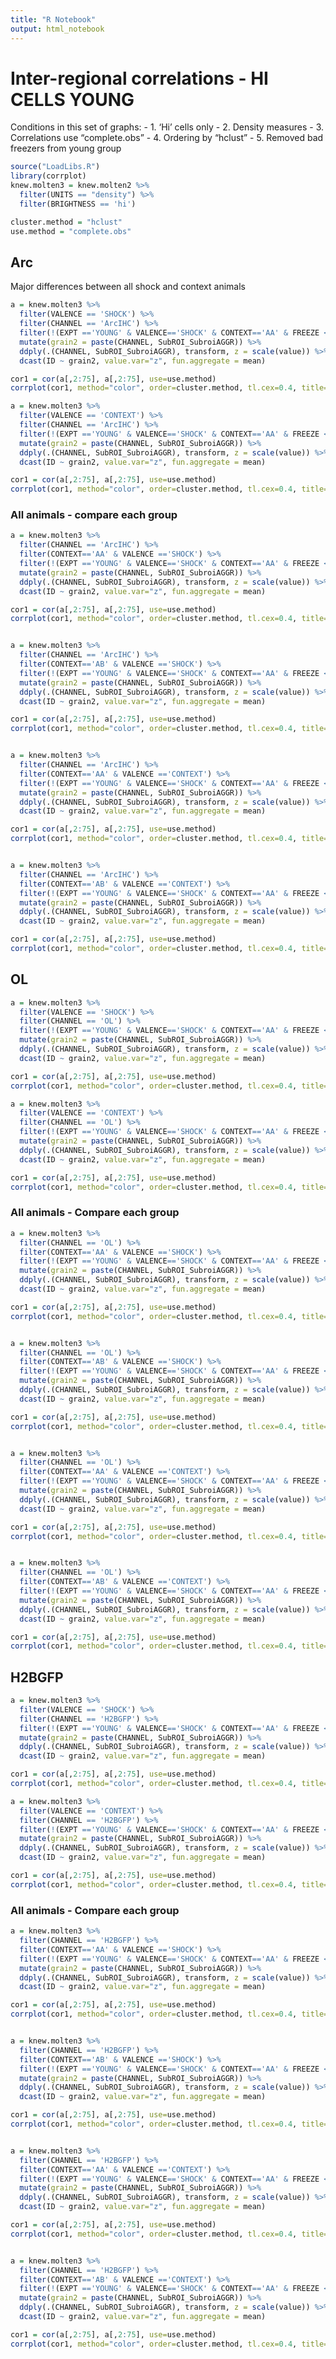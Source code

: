 ```yaml
---
title: "R Notebook"
output: html_notebook
---
```


# Inter-regional correlations - HI CELLS YOUNG
Conditions in this set of graphs:
- 1. 'Hi' cells only
- 2. Density measures
- 3. Correlations use "complete.obs"
- 4. Ordering by "hclust"
- 5. Removed bad freezers from young group

```r
source("LoadLibs.R")
library(corrplot)
knew.molten3 = knew.molten2 %>%
  filter(UNITS == "density") %>%
  filter(BRIGHTNESS == 'hi')

cluster.method = "hclust"
use.method = "complete.obs"

```

## Arc
Major differences between all shock and context animals
```r

a = knew.molten3 %>%
  filter(VALENCE == 'SHOCK') %>%
  filter(CHANNEL == 'ArcIHC') %>%
  filter(!(EXPT =='YOUNG' & VALENCE=='SHOCK' & CONTEXT=='AA' & FREEZE < 30)) %>% # removes young bad freezers
  mutate(grain2 = paste(CHANNEL, SubROI_SubroiAGGR)) %>%
  ddply(.(CHANNEL, SubROI_SubroiAGGR), transform, z = scale(value)) %>%
  dcast(ID ~ grain2, value.var="z", fun.aggregate = mean) 

cor1 = cor(a[,2:75], a[,2:75], use=use.method)
corrplot(cor1, method="color", order=cluster.method, tl.cex=0.4, title="all shock arc", mar=c(0,0,1,0))

a = knew.molten3 %>%
  filter(VALENCE == 'CONTEXT') %>%
  filter(CHANNEL == 'ArcIHC') %>%
  filter(!(EXPT =='YOUNG' & VALENCE=='SHOCK' & CONTEXT=='AA' & FREEZE < 30)) %>% # removes young bad freezers
  mutate(grain2 = paste(CHANNEL, SubROI_SubroiAGGR)) %>%
  ddply(.(CHANNEL, SubROI_SubroiAGGR), transform, z = scale(value)) %>%
  dcast(ID ~ grain2, value.var="z", fun.aggregate = mean) 

cor1 = cor(a[,2:75], a[,2:75], use=use.method)
corrplot(cor1, method="color", order=cluster.method, tl.cex=0.4, title="all context arc", mar=c(0,0,1,0))

```


### All animals - compare each group

```r

a = knew.molten3 %>%
  filter(CHANNEL == 'ArcIHC') %>%
  filter(CONTEXT=='AA' & VALENCE =='SHOCK') %>%
  filter(!(EXPT =='YOUNG' & VALENCE=='SHOCK' & CONTEXT=='AA' & FREEZE < 30)) %>% # removes young bad freezers
  mutate(grain2 = paste(CHANNEL, SubROI_SubroiAGGR)) %>%
  ddply(.(CHANNEL, SubROI_SubroiAGGR), transform, z = scale(value)) %>%
  dcast(ID ~ grain2, value.var="z", fun.aggregate = mean) 

cor1 = cor(a[,2:75], a[,2:75], use=use.method)
corrplot(cor1, method="color", order=cluster.method, tl.cex=0.4, title=" shock AA", mar=c(0,0,1,0))


a = knew.molten3 %>%
  filter(CHANNEL == 'ArcIHC') %>%
  filter(CONTEXT=='AB' & VALENCE =='SHOCK') %>%
  filter(!(EXPT =='YOUNG' & VALENCE=='SHOCK' & CONTEXT=='AA' & FREEZE < 30)) %>% # removes young bad freezers
  mutate(grain2 = paste(CHANNEL, SubROI_SubroiAGGR)) %>%
  ddply(.(CHANNEL, SubROI_SubroiAGGR), transform, z = scale(value)) %>%
  dcast(ID ~ grain2, value.var="z", fun.aggregate = mean) 

cor1 = cor(a[,2:75], a[,2:75], use=use.method)
corrplot(cor1, method="color", order=cluster.method, tl.cex=0.4, title=" shock AB", mar=c(0,0,1,0))


a = knew.molten3 %>%
  filter(CHANNEL == 'ArcIHC') %>%
  filter(CONTEXT=='AA' & VALENCE =='CONTEXT') %>%
  filter(!(EXPT =='YOUNG' & VALENCE=='SHOCK' & CONTEXT=='AA' & FREEZE < 30)) %>% # removes young bad freezers
  mutate(grain2 = paste(CHANNEL, SubROI_SubroiAGGR)) %>%
  ddply(.(CHANNEL, SubROI_SubroiAGGR), transform, z = scale(value)) %>%
  dcast(ID ~ grain2, value.var="z", fun.aggregate = mean) 

cor1 = cor(a[,2:75], a[,2:75], use=use.method)
corrplot(cor1, method="color", order=cluster.method, tl.cex=0.4, title=" ctx AA", mar=c(0,0,1,0))


a = knew.molten3 %>%
  filter(CHANNEL == 'ArcIHC') %>%
  filter(CONTEXT=='AB' & VALENCE =='CONTEXT') %>%
  filter(!(EXPT =='YOUNG' & VALENCE=='SHOCK' & CONTEXT=='AA' & FREEZE < 30)) %>% # removes young bad freezers
  mutate(grain2 = paste(CHANNEL, SubROI_SubroiAGGR)) %>%
  ddply(.(CHANNEL, SubROI_SubroiAGGR), transform, z = scale(value)) %>%
  dcast(ID ~ grain2, value.var="z", fun.aggregate = mean) 

cor1 = cor(a[,2:75], a[,2:75], use=use.method)
corrplot(cor1, method="color", order=cluster.method, tl.cex=0.4, title=" ctx AB", mar=c(0,0,1,0))


```

## OL 

```r

a = knew.molten3 %>%
  filter(VALENCE == 'SHOCK') %>%
  filter(CHANNEL == 'OL') %>%
  filter(!(EXPT =='YOUNG' & VALENCE=='SHOCK' & CONTEXT=='AA' & FREEZE < 30)) %>% # removes young bad freezers
  mutate(grain2 = paste(CHANNEL, SubROI_SubroiAGGR)) %>%
  ddply(.(CHANNEL, SubROI_SubroiAGGR), transform, z = scale(value)) %>%
  dcast(ID ~ grain2, value.var="z", fun.aggregate = mean) 

cor1 = cor(a[,2:75], a[,2:75], use=use.method)
corrplot(cor1, method="color", order=cluster.method, tl.cex=0.4, title="all shock ol", mar=c(0,0,1,0))

a = knew.molten3 %>%
  filter(VALENCE == 'CONTEXT') %>%
  filter(CHANNEL == 'OL') %>%
  filter(!(EXPT =='YOUNG' & VALENCE=='SHOCK' & CONTEXT=='AA' & FREEZE < 30)) %>% # removes young bad freezers
  mutate(grain2 = paste(CHANNEL, SubROI_SubroiAGGR)) %>%
  ddply(.(CHANNEL, SubROI_SubroiAGGR), transform, z = scale(value)) %>%
  dcast(ID ~ grain2, value.var="z", fun.aggregate = mean) 

cor1 = cor(a[,2:75], a[,2:75], use=use.method)
corrplot(cor1, method="color", order=cluster.method, tl.cex=0.4, title="all context ol", mar=c(0,0,1,0))

```
### All animals - Compare each group


```r

a = knew.molten3 %>%
  filter(CHANNEL == 'OL') %>%
  filter(CONTEXT=='AA' & VALENCE =='SHOCK') %>%
  filter(!(EXPT =='YOUNG' & VALENCE=='SHOCK' & CONTEXT=='AA' & FREEZE < 30)) %>% # removes young bad freezers
  mutate(grain2 = paste(CHANNEL, SubROI_SubroiAGGR)) %>%
  ddply(.(CHANNEL, SubROI_SubroiAGGR), transform, z = scale(value)) %>%
  dcast(ID ~ grain2, value.var="z", fun.aggregate = mean) 

cor1 = cor(a[,2:75], a[,2:75], use=use.method)
corrplot(cor1, method="color", order=cluster.method, tl.cex=0.4, title=" shock AA", mar=c(0,0,1,0))


a = knew.molten3 %>%
  filter(CHANNEL == 'OL') %>%
  filter(CONTEXT=='AB' & VALENCE =='SHOCK') %>%
  filter(!(EXPT =='YOUNG' & VALENCE=='SHOCK' & CONTEXT=='AA' & FREEZE < 30)) %>% # removes young bad freezers
  mutate(grain2 = paste(CHANNEL, SubROI_SubroiAGGR)) %>%
  ddply(.(CHANNEL, SubROI_SubroiAGGR), transform, z = scale(value)) %>%
  dcast(ID ~ grain2, value.var="z", fun.aggregate = mean) 

cor1 = cor(a[,2:75], a[,2:75], use=use.method)
corrplot(cor1, method="color", order=cluster.method, tl.cex=0.4, title=" shock AB", mar=c(0,0,1,0))


a = knew.molten3 %>%
  filter(CHANNEL == 'OL') %>%
  filter(CONTEXT=='AA' & VALENCE =='CONTEXT') %>%
  filter(!(EXPT =='YOUNG' & VALENCE=='SHOCK' & CONTEXT=='AA' & FREEZE < 30)) %>% # removes young bad freezers
  mutate(grain2 = paste(CHANNEL, SubROI_SubroiAGGR)) %>%
  ddply(.(CHANNEL, SubROI_SubroiAGGR), transform, z = scale(value)) %>%
  dcast(ID ~ grain2, value.var="z", fun.aggregate = mean) 

cor1 = cor(a[,2:75], a[,2:75], use=use.method)
corrplot(cor1, method="color", order=cluster.method, tl.cex=0.4, title=" ctx AA", mar=c(0,0,1,0))


a = knew.molten3 %>%
  filter(CHANNEL == 'OL') %>%
  filter(CONTEXT=='AB' & VALENCE =='CONTEXT') %>%
  filter(!(EXPT =='YOUNG' & VALENCE=='SHOCK' & CONTEXT=='AA' & FREEZE < 30)) %>% # removes young bad freezers
  mutate(grain2 = paste(CHANNEL, SubROI_SubroiAGGR)) %>%
  ddply(.(CHANNEL, SubROI_SubroiAGGR), transform, z = scale(value)) %>%
  dcast(ID ~ grain2, value.var="z", fun.aggregate = mean) 

cor1 = cor(a[,2:75], a[,2:75], use=use.method)
corrplot(cor1, method="color", order=cluster.method, tl.cex=0.4, title=" ctx AB", mar=c(0,0,1,0))


```


## H2BGFP

```r

a = knew.molten3 %>%
  filter(VALENCE == 'SHOCK') %>%
  filter(CHANNEL == 'H2BGFP') %>%
  filter(!(EXPT =='YOUNG' & VALENCE=='SHOCK' & CONTEXT=='AA' & FREEZE < 30)) %>% # removes young bad freezers
  mutate(grain2 = paste(CHANNEL, SubROI_SubroiAGGR)) %>%
  ddply(.(CHANNEL, SubROI_SubroiAGGR), transform, z = scale(value)) %>%
  dcast(ID ~ grain2, value.var="z", fun.aggregate = mean) 

cor1 = cor(a[,2:75], a[,2:75], use=use.method)
corrplot(cor1, method="color", order=cluster.method, tl.cex=0.4, title="all shock h2b", mar=c(0,0,1,0))

a = knew.molten3 %>%
  filter(VALENCE == 'CONTEXT') %>%
  filter(CHANNEL == 'H2BGFP') %>%
  filter(!(EXPT =='YOUNG' & VALENCE=='SHOCK' & CONTEXT=='AA' & FREEZE < 30)) %>% # removes young bad freezers
  mutate(grain2 = paste(CHANNEL, SubROI_SubroiAGGR)) %>%
  ddply(.(CHANNEL, SubROI_SubroiAGGR), transform, z = scale(value)) %>%
  dcast(ID ~ grain2, value.var="z", fun.aggregate = mean) 

cor1 = cor(a[,2:75], a[,2:75], use=use.method)
corrplot(cor1, method="color", order=cluster.method, tl.cex=0.4, title="all context h2b", mar=c(0,0,1,0))

```
### All animals - Compare each group


```r

a = knew.molten3 %>%
  filter(CHANNEL == 'H2BGFP') %>%
  filter(CONTEXT=='AA' & VALENCE =='SHOCK') %>%
  filter(!(EXPT =='YOUNG' & VALENCE=='SHOCK' & CONTEXT=='AA' & FREEZE < 30)) %>% # removes young bad freezers
  mutate(grain2 = paste(CHANNEL, SubROI_SubroiAGGR)) %>%
  ddply(.(CHANNEL, SubROI_SubroiAGGR), transform, z = scale(value)) %>%
  dcast(ID ~ grain2, value.var="z", fun.aggregate = mean) 

cor1 = cor(a[,2:75], a[,2:75], use=use.method)
corrplot(cor1, method="color", order=cluster.method, tl.cex=0.4, title=" shock AA", mar=c(0,0,1,0))


a = knew.molten3 %>%
  filter(CHANNEL == 'H2BGFP') %>%
  filter(CONTEXT=='AB' & VALENCE =='SHOCK') %>%
  filter(!(EXPT =='YOUNG' & VALENCE=='SHOCK' & CONTEXT=='AA' & FREEZE < 30)) %>% # removes young bad freezers
  mutate(grain2 = paste(CHANNEL, SubROI_SubroiAGGR)) %>%
  ddply(.(CHANNEL, SubROI_SubroiAGGR), transform, z = scale(value)) %>%
  dcast(ID ~ grain2, value.var="z", fun.aggregate = mean) 

cor1 = cor(a[,2:75], a[,2:75], use=use.method)
corrplot(cor1, method="color", order=cluster.method, tl.cex=0.4, title=" shock AB", mar=c(0,0,1,0))


a = knew.molten3 %>%
  filter(CHANNEL == 'H2BGFP') %>%
  filter(CONTEXT=='AA' & VALENCE =='CONTEXT') %>%
  filter(!(EXPT =='YOUNG' & VALENCE=='SHOCK' & CONTEXT=='AA' & FREEZE < 30)) %>% # removes young bad freezers
  mutate(grain2 = paste(CHANNEL, SubROI_SubroiAGGR)) %>%
  ddply(.(CHANNEL, SubROI_SubroiAGGR), transform, z = scale(value)) %>%
  dcast(ID ~ grain2, value.var="z", fun.aggregate = mean) 

cor1 = cor(a[,2:75], a[,2:75], use=use.method)
corrplot(cor1, method="color", order=cluster.method, tl.cex=0.4, title=" ctx AA", mar=c(0,0,1,0))


a = knew.molten3 %>%
  filter(CHANNEL == 'H2BGFP') %>%
  filter(CONTEXT=='AB' & VALENCE =='CONTEXT') %>%
  filter(!(EXPT =='YOUNG' & VALENCE=='SHOCK' & CONTEXT=='AA' & FREEZE < 30)) %>% # removes young bad freezers
  mutate(grain2 = paste(CHANNEL, SubROI_SubroiAGGR)) %>%
  ddply(.(CHANNEL, SubROI_SubroiAGGR), transform, z = scale(value)) %>%
  dcast(ID ~ grain2, value.var="z", fun.aggregate = mean) 

cor1 = cor(a[,2:75], a[,2:75], use=use.method)
corrplot(cor1, method="color", order=cluster.method, tl.cex=0.4, title=" ctx AB", mar=c(0,0,1,0))


```




